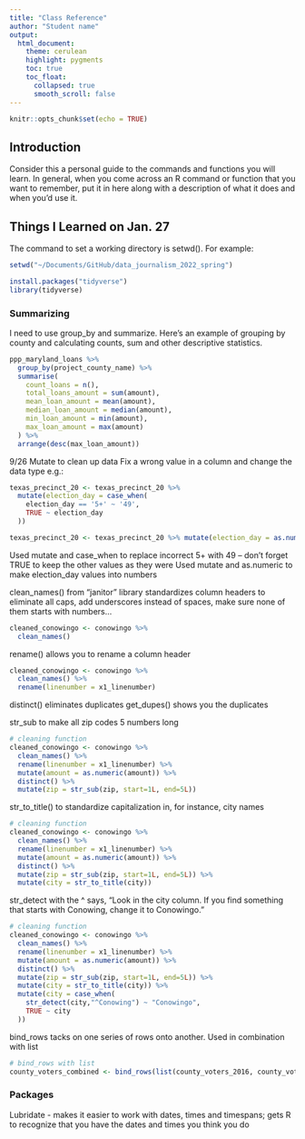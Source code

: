 ```yaml
---
title: "Class Reference"
author: "Student name"
output:
  html_document:
    theme: cerulean
    highlight: pygments
    toc: true
    toc_float:
      collapsed: true
      smooth_scroll: false
---
```


```r
knitr::opts_chunk$set(echo = TRUE)
```

## Introduction

Consider this a personal guide to the commands and functions you will learn. In general, when you come across an R command or function that you want to remember, put it in here along with a description of what it does and when you'd use it.


## Things I Learned on Jan. 27

The command to set a working directory is setwd(). For example:

```r
setwd("~/Documents/GitHub/data_journalism_2022_spring")
```

```r
install.packages("tidyverse")
library(tidyverse)
```


### Summarizing

I need to use group_by and summarize. Here's an example of grouping by county and calculating counts, sum and other descriptive statistics.


```r
ppp_maryland_loans %>%
  group_by(project_county_name) %>%
  summarise(
    count_loans = n(),
    total_loans_amount = sum(amount),
    mean_loan_amount = mean(amount),
    median_loan_amount = median(amount),
    min_loan_amount = min(amount),
    max_loan_amount = max(amount)
  ) %>%
  arrange(desc(max_loan_amount))
```
9/26
Mutate to clean up data
Fix a wrong value in a column and change the data type
e.g.:
```r
texas_precinct_20 <- texas_precinct_20 %>%
  mutate(election_day = case_when(
    election_day == '5+' ~ '49',
    TRUE ~ election_day
  ))

texas_precinct_20 <- texas_precinct_20 %>% mutate(election_day = as.numeric(election_day))
```

Used mutate and case_when to replace incorrect 5+ with 49 -- don't forget TRUE to keep the other values as they were
Used mutate and as.numeric to make election_day values into numbers


clean_names() from "janitor" library standardizes column headers to eliminate all caps, add underscores instead of spaces, make sure none of them starts with numbers...

```r
cleaned_conowingo <- conowingo %>%
  clean_names()
```

rename() allows you to rename a column header
```r
cleaned_conowingo <- conowingo %>%
  clean_names() %>% 
  rename(linenumber = x1_linenumber)
```

distinct() eliminates duplicates
get_dupes() shows you the duplicates


str_sub to make all zip codes 5 numbers long
```r
# cleaning function
cleaned_conowingo <- conowingo %>%
  clean_names() %>% 
  rename(linenumber = x1_linenumber) %>% 
  mutate(amount = as.numeric(amount)) %>% 
  distinct() %>%
  mutate(zip = str_sub(zip, start=1L, end=5L))
```

str_to_title() to standardize capitalization in, for instance, city names
```r
# cleaning function
cleaned_conowingo <- conowingo %>%
  clean_names() %>% 
  rename(linenumber = x1_linenumber) %>% 
  mutate(amount = as.numeric(amount)) %>% 
  distinct() %>%
  mutate(zip = str_sub(zip, start=1L, end=5L)) %>%
  mutate(city = str_to_title(city))
```

str_detect with the ^ says, "Look in the city column. If you find something that starts with Conowing, change it to Conowingo."
```r
# cleaning function
cleaned_conowingo <- conowingo %>%
  clean_names() %>% 
  rename(linenumber = x1_linenumber) %>% 
  mutate(amount = as.numeric(amount)) %>% 
  distinct() %>%
  mutate(zip = str_sub(zip, start=1L, end=5L)) %>%
  mutate(city = str_to_title(city)) %>%
  mutate(city = case_when(
    str_detect(city,"^Conowing") ~ "Conowingo",
    TRUE ~ city
  ))
```

bind_rows tacks on one series of rows onto another. Used in combination with list

```r
# bind_rows with list
county_voters_combined <- bind_rows(list(county_voters_2016, county_voters_2018, county_voters_2020))
```

  

### Packages

Lubridate - makes it easier to work with dates, times and timespans; gets R to recognize that you have the dates and times you think you do
